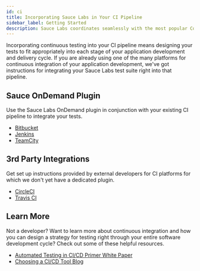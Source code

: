 ```yaml
---
id: ci
title: Incorporating Sauce Labs in Your CI Pipeline
sidebar_label: Getting Started
description: Sauce Labs coordinates seamlessly with the most popular Continuous Integration platforms.
---
```


Incorporating continuous testing into your CI pipeline means designing your tests to fit appropriately into each stage of your application development and delivery cycle. If you are already using one of the many platforms for continuous integration of your application development, we've got instructions for integrating your Sauce Labs test suite right into that pipeline.

<div className='box-wrapper' markdown='1'>
    <div className='box box1 card'>
        <div className='container'>
            <h2>Sauce OnDemand Plugin</h2>
            <p>
                Use the Sauce Labs OnDemand plugin in conjunction with your
                existing CI pipeline to integrate your tests.
                <br />
                <ul>
                    <li>
                        <a href='/basics/integrations/bitbucket'>Bitbucket</a>
                    </li>
                    <li>
                        <a href='/basics/integrations/jenkins'>Jenkins</a>
                    </li>
                    <li>
                        <a href='/basics/integrations/teamcity'>TeamCity</a>
                    </li>
                </ul>
            </p>
        </div>
    </div>
    <div className='box box2 card'>
        <div className='container'>
            <h2>3rd Party Integrations</h2>
            <p>
                Get set up instructions provided by external developers for CI
                platforms for which we don't yet have a dedicated plugin.
                <br />
                <ul>
                    <li>
                        <a href='https://circleci.com/integrations/saucelabs/'>
                            CircleCI
                        </a>
                    </li>
                    <li>
                        <a href='https://docs.travis-ci.com/user/sauce-connect/'>
                            Travis CI
                        </a>
                    </li>
                </ul>
            </p>
        </div>
    </div>
</div>
<div>
    <div className='box boxwidebottom card'>
        <div className='container'>
            <h2>Learn More</h2>
            <p>
                Not a developer? Want to learn more about continuous integration
                and how you can design a strategy for testing right through your
                entire software development cycle? Check out some of these
                helpful resources.
                <br />
                <ul>
                    <li>
                        <a href='https://saucelabs.com/resources/articles/automated-testing-in-cicd-a-continuous-integration-server-integration-primer'>
                            Automated Testing in CI/CD Primer White Paper
                        </a>
                    </li>
                    <li>
                        <a href='https://saucelabs.com/blog/choosing-a-ci-cd-tool'>
                            Choosing a CI/CD Tool Blog
                        </a>
                    </li>
                </ul>
            </p>
        </div>
    </div>
</div>

